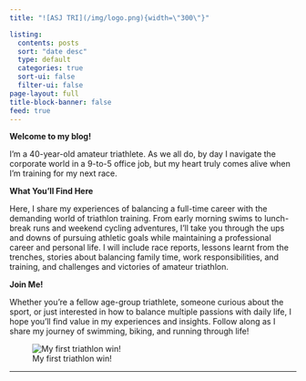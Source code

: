 ```yaml
---
title: "![ASJ TRI](/img/logo.png){width=\"300\"}"

listing:
  contents: posts
  sort: "date desc"
  type: default
  categories: true
  sort-ui: false
  filter-ui: false
page-layout: full
title-block-banner: false
feed: true
---
```



**Welcome to my blog!**

I'm a 40-year-old amateur triathlete. As we all do, by day I navigate the corporate world in a 9-to-5 office job, but my heart truly comes alive when I'm training for my next race.

**What You'll Find Here**

Here, I share my experiences of balancing a full-time career with the demanding world of triathlon training. From early morning swims to lunch-break runs and weekend cycling adventures, I'll take you through the ups and downs of pursuing athletic goals while maintaining a professional career and personal life. I will include race reports, lessons learnt from the trenches, stories about balancing family time, work responsibilities, and training, and challenges and victories of amateur triathlon.

**Join Me!**

Whether you're a fellow age-group triathlete, someone curious about the sport, or just interested in how to balance multiple passions with daily life, I hope you'll find value in my experiences and insights. Follow along as I share my journey of swimming, biking, and running through life!

![My first triathlon win!](/posts/2023-07-09_BRACEBRIDGE_SPRINT_TRIATHLON/img_modal/19.jpg)

---